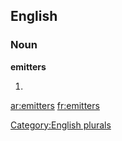
==English==

===Noun===
'''emitters'''

# {{plural of|[[emitter]]}}

[[Category:English plurals]]

[[ar:emitters]]
[[fr:emitters]]